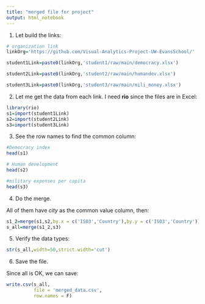 ```yaml
---
title: "merged file for project"
output: html_notebook
---
```


1. Let build the links:

```r
# organization link
linkOrg='https://github.com/Visual-Analytics-Project-UW-EvansSchool/'

student1Link=paste0(linkOrg,'student1/raw/main/democracy.xlsx')

student2Link=paste0(linkOrg,'student2/raw/main/humandev.xlsx')

student3Link=paste0(linkOrg,'student3/raw/main/mili_money.xlsx')


```

2. Let me get the data from each link. I need **rio** since the files are in Excel:

```r
library(rio)
s1=import(student1Link)
s2=import(student2Link)
s3=import(student3Link)

```

3. See the row names to find the common column:

```r
#Democracy index
head(s1)
```
```r
# Human development
head(s2)
```

```r
#military expenses per capita
head(s3)
```


4. Do the merge. 

All of them have _city_ as the common value column, then:

```r
s1_2=merge(s1,s2,by.x = c('ISO3','Country'),by.y = c('ISO3','Country'))
s_all=merge(s1_2,s3)
```

5. Verify the data types:
```r
str(s_all,width=50,strict.width='cut')
```

6. Save the file.

Since all is OK, we can save:
```r
write.csv(s_all,
          file = 'merged_data.csv',
          row.names = F)
```

